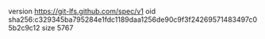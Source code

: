 version https://git-lfs.github.com/spec/v1
oid sha256:c329345ba795284e1fdc1189daa1256de90c9f3f24269571483497c05b2c9c12
size 5767
